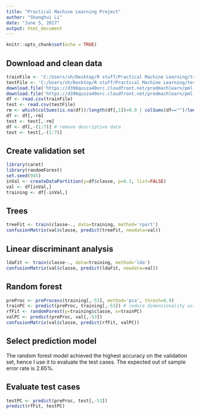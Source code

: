 ---
title: "Practical Machine Learning Project"
author: "Shanghui Li"
date: "June 5, 2017"
output: html_document
---

```{r setup, include=FALSE}
knitr::opts_chunk$set(echo = TRUE)
```

## Download and clean data

```{r clean}
trainFile <- 'C:/Users/sh/Desktop/R stuff/Practical Machine Learning/train.csv'
testFile <- 'C:/Users/sh/Desktop/R stuff/Practical Machine Learning/test.csv'
download.file('https://d396qusza40orc.cloudfront.net/predmachlearn/pml-training.csv', trainFile)
download.file('https://d396qusza40orc.cloudfront.net/predmachlearn/pml-testing.csv', testFile)
df <- read.csv(trainFile)
test <- read.csv(testFile)
rm <- which(colSums(is.na(df))/length(df[,1])>0.9 | colSums(df=="")/length(df[,1])>0.9) # find variables with large number of missing variables
df <- df[,-rm]
test <- test[,-rm]
df <- df[,-(1:7)] # remove descriptive data
test <- test[,-(1:7)]
```

## Create validation set

```{r slice}
library(caret)
library(randomForest)
set.seed(945)
inVal <- createDataPartition(y=df$classe, p=0.3, list=FALSE)
val <- df[inVal,]
training <- df[-inVal,]
```

## Trees
```{r trees}
treeFit <- train(classe~., data=training, method='rpart')
confusionMatrix(val$classe, predict(treeFit, newdata=val))
```

## Linear discriminant analysis
```{r lda}
ldaFit <- train(classe~., data=training, method='lda')
confusionMatrix(val$classe, predict(ldaFit, newdata=val))
```

## Random forest

```{r pca}
preProc <- preProcess(training[,-53], method='pca', thresh=0.9)
trainPC <- predict(preProc, training[,-53]) # reduce dimensionality using PCA
rfFit <- randomForest(y=training$classe, x=trainPC) 
valPC <- predict(preProc, val[,-53])
confusionMatrix(val$classe, predict(rfFit, valPC))
```

## Select prediction model
The random forest model achieved the highest accuracy on the validation set, hence I use it to evaluate the test cases. The expected out of sample error rate is 2.65%.

## Evaluate test cases
```{r predict}
testPC <- predict(preProc, test[,-53])
predict(rfFit, testPC)
```

